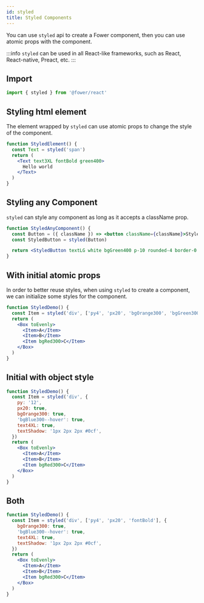 ```yaml
---
id: styled
title: Styled Components
---
```


You can use `styled` api to create a Fower component, then you can use atomic props with the component.

:::info
`styled` can be used in all React-like frameworks, such as React, React-native, Preact, etc.
:::

## Import

```jsx
import { styled } from '@fower/react'
```

## Styling html element

The element wrapped by `styled` can use atomic props to change the style of the component.

```jsx live
function StyledElement() {
  const Text = styled('span')
  return (
    <Text text3XL fontBold green400>
      Hello world
    </Text>
  )
}
```

## Styling any Component

`styled` can style any component as long as it accepts a className prop.

```jsx live
function StyledAnyComponent() {
  const Button = ({ className }) => <button className={className}>Styled Button</button>
  const StyledButton = styled(Button)

  return <StyledButton textLG white bgGreen400 p-10 rounded-4 border-0 />
}
```

## With initial atomic props

In order to better reuse styles, when using `styled` to create a component, we can initialize some styles for the component.

```jsx live
function StyledDemo() {
  const Item = styled('div', ['py4', 'px20', 'bgOrange300', 'bgGreen300--hover', 'fontBold'])
  return (
    <Box toEvenly>
      <Item>A</Item>
      <Item>B</Item>
      <Item bgRed300>C</Item>
    </Box>
  )
}
```

## Initial with object style

```jsx live
function StyledDemo() {
  const Item = styled('div', {
    py: '12',
    px20: true,
    bgOrange300: true,
    'bgBlue300--hover': true,
    text4XL: true,
    textShadow: '1px 2px 2px #0cf',
  })
  return (
    <Box toEvenly>
      <Item>A</Item>
      <Item>B</Item>
      <Item bgRed300>C</Item>
    </Box>
  )
}
```

## Both

```jsx live
function StyledDemo() {
  const Item = styled('div', ['py4', 'px20', 'fontBold'], {
    bgOrange300: true,
    'bgBlue300--hover': true,
    text4XL: true,
    textShadow: '1px 2px 2px #0cf',
  })
  return (
    <Box toEvenly>
      <Item>A</Item>
      <Item>B</Item>
      <Item bgRed300>C</Item>
    </Box>
  )
}
```
